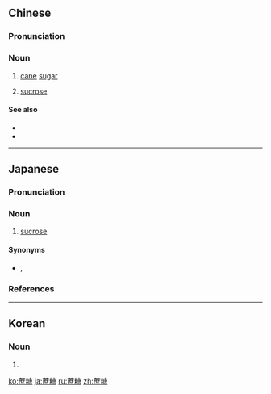==Chinese==
{{zh-forms}}
{{wikipedia|lang=zh}}

===Pronunciation===
{{zh-pron
|m=zhètáng
|c=ze3 tong4
|h=pfs=cha-thòng
|mn=chià-thn̂g
|cat=n
}}

===Noun===
{{zh-noun}}

# [[cane]] [[sugar]]
# {{lb|zh|carbohydrate}} [[sucrose]]

====See also====
* {{zh-l|果糖}}
* {{zh-l|葡萄糖}}

----

==Japanese==
{{ja-kanjitab|しょ|とう|yomi=o}}

===Pronunciation===
{{ja-pron|yomi=o|しょとう|acc=0|acc_ref=DJR|acc2=1|acc2_ref=DJR}}

===Noun===
{{ja-noun|しょとう|hhira=しょたう}}

# {{lb|ja|carbohydrate|sort=しょとう}} [[sucrose]]

====Synonyms====
* {{ja-r|スクロース}}, {{ja-r|サッカロース}}

===References===
<references/>

----

==Korean==
{{ko-hanjatab}}

===Noun===
{{ko-noun|hangeul=자당}}

# {{hanja form of|자당|[[sucrose]]}}

[[ko:蔗糖]]
[[ja:蔗糖]]
[[ru:蔗糖]]
[[zh:蔗糖]]